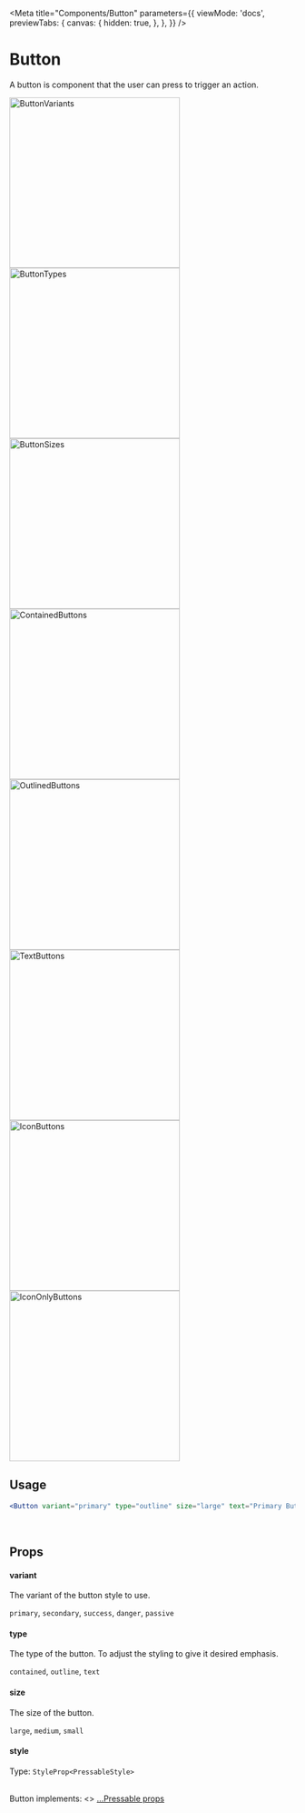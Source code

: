 
<Meta
  title="Components/Button"
  parameters={{
    viewMode: 'docs',
    previewTabs: {
      canvas: {
        hidden: true,
      },
    },
  }}
/>

# Button

A button is component that the user can press to trigger an action.

<div
  style={{
    display: 'flex',
    flexWrap: 'wrap',
    justifyContent: 'center',
  }}>
  <img src={ButtonVariants} width="300" alt="ButtonVariants" />
  <img src={ButtonTypes} width="300" alt="ButtonTypes" />
  <img src={ButtonSizes} width="300" alt="ButtonSizes" />
  <img src={ContainedButtons} width="300" alt="ContainedButtons" />
  <img src={OutlinedButtons} width="300" alt="OutlinedButtons" />
  <img src={TextButtons} width="300" alt="TextButtons" />
  <img src={IconButtons} width="300" alt="IconButtons" />
  <img src={IconOnlyButtons} width="300" alt="IconOnlyButtons" />
</div>

## Usage

```jsx
<Button variant="primary" type="outline" size="large" text="Primary Button" />
```

<br />

## Props

#### variant

The variant of the button style to use.

`primary`,
`secondary`,
`success`,
`danger`,
`passive`

#### type

The type of the button. To adjust the styling to give it desired emphasis.

`contained`,
`outline`,
`text`

#### size

The size of the button.

`large`,
`medium`,
`small`

#### style

Type: `StyleProp<PressableStyle>`

<br />
Button implements: <>
  <a href="https://reactnative.dev/docs/pressable#props" title="title">
    ...Pressable props
  </a>
</>
